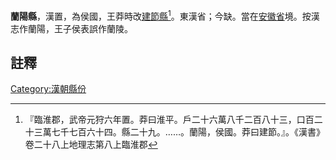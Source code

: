 '''蘭陽縣'''，漢置，為侯國，王莽時改[[建節縣|建節縣]]<ref>『臨淮郡，武帝元狩六年置。莽曰淮平。戶二十六萬八千二百八十三，口百二十三萬七千七百六十四。縣二十九。……。蘭陽，侯國。莽曰建節。』。《漢書》卷二十八上地理志第八上臨淮郡</ref>。東漢省；今缺。當在[[安徽省|安徽省]]境。按漢志作蘭陽，王子侯表誤作蘭陵。

==註釋==
{{reflist}}
{{行政區劃小作品}}
[[Category:漢朝縣份|Category:漢朝縣份]]